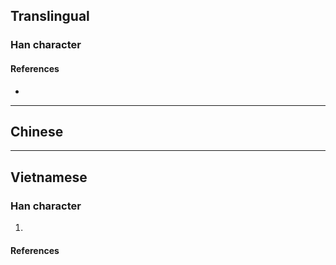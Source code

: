 {{character info}}
==Translingual==

===Han character===
{{Han char|rn=104|rad=疒|as=03|sn=8|four=00111|canj=KM,XKM|ids=⿸疒工}}

====References====
* {{Han ref|kx=0769.100|dkj=22029|hdz=42660.050|uh=7598|ud=30104|bh=CD74|bd=52596}}

----

==Chinese==
{{zh-see|肛|v}}

----

==Vietnamese==

===Han character===
{{vi-readings|rs=疒03
|hanviet=giang-tvctdhv;hvttd;tchvtd
|nom=
}}

# {{alt form of|vi|肛||{{han tu form of|giang|[[anus]]}}}}

====References====
<references/>